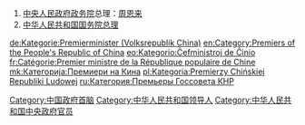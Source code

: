 {{Commonscat|Premiers of the People's Republic of China}}
{{Catmore}}

#[[中央人民政府政务院|中央人民政府政务院]]总理：[[周恩来|周恩来]]
#[[中华人民共和国国务院总理|中华人民共和国国务院总理]]

[[Category:中国政府首脑|Category:中国政府首脑]]
[[Category:中华人民共和国领导人|Category:中华人民共和国领导人]]
[[Category:中华人民共和国中央政府官员|Category:中华人民共和国中央政府官员]]

[[de:Kategorie:Premierminister_(Volksrepublik_China)|de:Kategorie:Premierminister (Volksrepublik China)]]
[[en:Category:Premiers_of_the_People's_Republic_of_China|en:Category:Premiers of the People's Republic of China]]
[[eo:Kategorio:Ĉefministroj_de_Ĉinio|eo:Kategorio:Ĉefministroj de Ĉinio]]
[[fr:Catégorie:Premier_ministre_de_la_République_populaire_de_Chine|fr:Catégorie:Premier ministre de la République populaire de Chine]]
[[mk:Категорија:Премиери_на_Кина|mk:Категорија:Премиери на Кина]]
[[pl:Kategoria:Premierzy_Chińskiej_Republiki_Ludowej|pl:Kategoria:Premierzy Chińskiej Republiki Ludowej]]
[[ru:Категория:Премьеры_Госсовета_КНР|ru:Категория:Премьеры Госсовета КНР]]